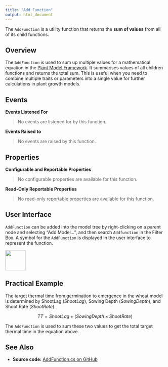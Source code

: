 ```yaml
---
title: "Add Function"
output: html_document
---
```


The `AddFunction` is a utility function that returns the **sum of values** from all of its child functions.


## Overview

The `AddFunction` is used to sum up multiple values for a mathematical equation in the [Plant Model Framework](/docs/Models/PMF/). It summarises values of all children functions and returns the total sum. This is useful when you need to combine multiple traits or parameters into a single value for further calculations in plant growth models. 



## Events 


**Events Listened For**

> No events are listened for by this function.


**Events Raised to**

> No events are raised by this function.


## Properties


**Configurable and Reportable Properties**

> No configurable properties are available for this function.

**Read-Only Reportable Properties**

> No read-only reportable properties are available for this function.


## User Interface

`AddFunction` can be added into the model tree by right-clicking on a parent node and selecting "Add Model...", and then search `Addfunction` in the Filter Box. A symbol for the `AddFunction` is displayed in the user interface to represent the function.

![](https://github.com/APSIMInitiative/ApsimX/raw/master/ApsimNG/Resources/TreeViewImages/AddFunction.png){ width=64px }


## Practical Example

The target thermal time from germination to emergence in the wheat model is determined by ShootLag ($ShootLag$), Sowing Depth ($SowingDepth$), and Shoot Rate ($ShootRate$).

$$
TT = ShootLag + (SowingDepth \times ShootRate)
$$

The `AddFunction` is used to sum these two values to get the total target thermal time in the equation above.



## See Also

* **Source code:** [AddFunction.cs on GitHub](http://github.com/APSIMInitiative/ApsimX/blob/master/Models/Functions/AddFunction.cs)